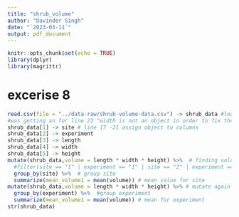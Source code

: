 ```yaml
---
title: "shrub_volume"
author: "Davinder Singh"
date: "`2023-03-11`"
output: pdf_document
---
```


```r
knitr::opts_chunk$set(echo = TRUE)
library(dplyr)
library(magrittr)
```

# excerise 8
```r
read.csv(file = "../data-raw/shrub-volume-data.csv") -> shrub_data #load the data using read.csv then file to set directery 
#was getting an for line 23 "width is not an object in order to fix the error I assigned objects to the columns in order to make the mutate function work
shrub_data[1] -> site # line 17 -21 assign object to columns
shrub_data[2] -> experiment
shrub_data[3] -> length 
shrub_data[4] -> width 
shrub_data[5] -> height 
mutate(shrub_data,volume = length * width * height) %>%  # finding volume using l *w *h
  #filter(site == "1" | experiment == "1" | site == "2" | experiment == "2" | site == "3" | experiment == "3" | site == "4") %>%  
  group_by(site) %>%  # group site 
  summarize(mean_volume1 = mean(volume)) # mean value for site
mutate(shrub_data,volume = length * width * height) %>% # mutate again to start looking at experiment
  group_by(experiment) %>%  #group experiment
  summarize(mean_volume1 = mean(volume)) # mean for experiment
str(shrub_data)
```
 




